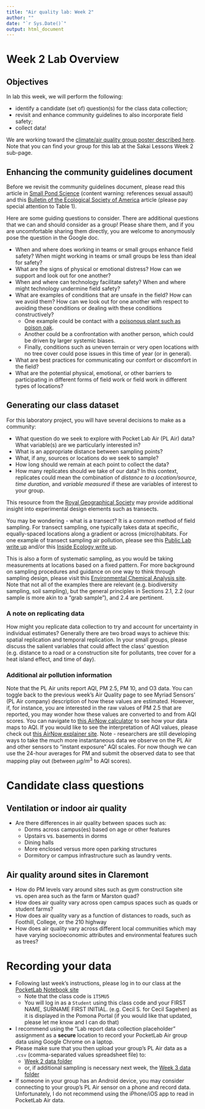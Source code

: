 ```yaml
---
title: "Air quality lab: Week 2"
author: ""
date: "`r Sys.Date()`"
output: html_document
---
```


# Week 2 Lab Overview

## Objectives

In lab this week, we will perform the following:

* identify a candidate (set of) question(s) for the class data collection;
* revisit and enhance community guidelines to also incorporate field safety;
* collect data!

We are working toward the [climate/air quality group poster described here](https://docs.google.com/document/d/1jcAIl_YpCUeGb5eY5Wh9oro4RNXdYCVzbKZf7_rCD10/edit?usp=sharing). Note that you can find your group for this lab at the Sakai Lessons Week 2 sub-page.


## Enhancing the community guidelines document

Before we revisit the community guidelines document, please read this article in [Small Pond Science](https://smallpondscience.com/2017/07/10/safety-in-the-field/) (content warning: references sexual assault) and this [Bulletin of the Ecological Society of America](https://esajournals.onlinelibrary.wiley.com/doi/full/10.1890/0012-9623-95.3.264) article (please pay special attention to Table 1).

Here are some guiding questions to consider. There are additional questions that we can and should consider as a group! Please share them, and if you are uncomfortable sharing them directly, you are welcome to anonymously pose the question in the Google doc.

* When and where does working in teams or small groups enhance field safety? When might working in teams or small groups be less than ideal for safety?
* What are the signs of physical or emotional distress? How can we support and look out for one another?
* When and where can technology facilitate safety? When and where might technology undermine field safety?
* What are examples of conditions that are unsafe in the field? How can we avoid them? How can we look out for one another with respect to avoiding these conditions or dealing with these conditions constructively?
    + One example could be contact with a [poisonous plant such as poison oak](https://www.cdc.gov/niosh/topics/plants/symptoms.html).
    + Another could be a confrontation with another person, which could be driven by larger systemic biases.
    + Finally, conditions such as uneven terrain or very open locations with no tree cover could pose issues in this time of year (or in general).
* What are best practices for communicating our comfort or discomfort in the field?
* What are the potential physical, emotional, or other barriers to participating in different forms of field work or field work in different types of locations?

## Generating our class dataset

For this laboratory project, you will have several decisions to make as a community:

* What question do we seek to explore with Pocket Lab Air (PL Air) data? What variable(s) are we particularly interested in? 
* What is an appropriate distance between sampling points?
* What, if any, sources or locations do we seek to sample?
* How long should we remain at each point to collect the data?
* How many replicates should we take of our data? In this context, replicates could mean the combination of *distance to a location/source*, *time duration*, and *variable measured* if these are variables of interest to your group.

This resource from the [Royal Geographical Society](https://www.rgs.org/schools/teaching-resources/sampling-techniques/) may provide additional insight into experimental design elements such as transects. 

You may be wondering - what is a transect? It is a common method of field sampling. For transect sampling, one typically takes data at specific, equally-spaced locations along a gradient or across (micro)habitats. For one example of transect sampling air pollution, please see this [Public Lab write up](https://publiclab.org/notes/sarasage/08-09-2021/choosing-locations-and-methodology-for-air-quality-gas-testing) and/or this [Inside Ecology write up](https://insideecology.com/2018/09/11/the-ecology-of-air-pollution/). 

This is also a form of systematic sampling, as you would be taking measurements at locations based on a fixed pattern. For more background on sampling procedures and guidance on one way to think through sampling design, please visit this [Environmental Chemical Analysis site](https://web.njit.edu/~kebbekus/analysis/SAMPLING.htm). Note that not all of the examples there are relevant (e.g. biodiversity sampling, soil sampling), but the general principles in Sections 2.1, 2.2 (our sample is more akin to a "grab sample"), and 2.4 are pertinent.

### A note on replicating data

How might you replicate data collection to try and account for uncertainty in individual estimates? Generally there are two broad ways to achieve this: spatial replication and temporal replication. In your small groups, please discuss the salient variables that could affect the class' question (e.g. distance to a road or a construction site for pollutants, tree cover for a heat island effect, and time of day).

### Additional air pollution information

Note that the PL Air units report AQI, PM 2.5, PM 10, and O3 data. You can toggle back to the previous week's Air Quality page to see Myriad Sensors' (PL Air company) description of how these values are estimated. However, if, for instance, you are interested in the raw values of PM 2.5 that are reported, you may wonder how these values are converted to and from AQI scores. You can navigate to [this AirNow calculator](https://www.airnow.gov/aqi/aqi-calculator-concentration/) to see how your data maps to AQI. If you would like to see the interpretation of AQI values, please check out [this AirNow explainer site](https://www.airnow.gov/aqi/aqi-basics/). Note - researchers are still developing ways to take the much more instantaneous data we observe on the PL Air and other sensors to "instant exposure" AQI scales. For now though we can use the 24-hour averages for PM and submit the observed data to see that mapping play out (between $\mu g/m^3$ to AQI scores).

# Candidate class questions

## Ventilation or indoor air quality

* Are there differences in air quality between spaces such as:
    + Dorms across campus(es) based on age or other features
    + Upstairs vs. basements in dorms
    + Dining halls
    + More enclosed versus more open parking structures
    + Dormitory or campus infrastructure such as laundry vents.

## Air quality around sites in Claremont

* How do PM levels vary around sites such as gym construction site vs. open area such as the farm or Marston quad? 
* How does air quality vary across open campus spaces such as  quads or student farms?
* How does air quality vary as a function of distances to roads, such as Foothill, College, or the 210 highway
* How does air quality vary across different local communities which may have varying socioeconomic attributes and environmental features such as trees?

# Recording your data

* Following last week's instructions, please log in to our class at the [PocketLab Notebook site](https://app.thepocketlab.com/home)
  + Note that the class code is `1T5MU5`
  + You will log in as a `Student` using this class code and your FIRST NAME, SURNAME FIRST INITIAL. (e.g. Cecil S. for Cecil Sagehen) as it is displayed in the Pomona Portal (if you would like that updated, please let me know and I can do that)
* I recommend using the "Lab report data collection placeholder" assignment as a **secure** location to record your PocketLab Air group data using Google Chrome on a laptop.
* Please make sure that you then upload your group's PL Air data as a `.csv` (comma-separated values spreadsheet file) to:
    + [Week 2 data folder](https://drive.google.com/drive/folders/1kdz9ok5LWC_CZFoLMnUTfOrzpT5L1QmN?usp=sharing)
    + or, if additional sampling is necessary next week, the [Week 3 data folder](https://drive.google.com/drive/folders/136HiXiFkrto7ObKMghbkXBo9vZGI_rbo?usp=sharing)
* If someone in your group has an Android device, you may consider connecting to your group's PL Air sensor on a phone and record data. Unfortunately, I do not recommend using the iPhone/iOS app to read in PocketLab Air data.